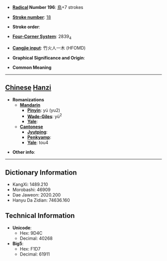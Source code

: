 * '''[[Wiktionary:Chinese radical index| Radical]] Number 196''': [[Wiktionary:Chinese radical index 鳥|鳥]]+7 strokes

* '''[[Wiktionary:Chinese total strokes index|Stroke number]]''': [[Wiktionary:Chinese total strokes index 18|18]]

* '''Stroke order''': 

* '''[[Wiktionary:Chinese four corner index|Four-Corner System]]''': 2839<sub>4</sub>

* '''[[Wiktionary:Chinese Cangjie index|Cangjie input]]''': 竹火人一木 (HFOMD)

* '''Graphical Significance and Origin''': 

* '''Common Meaning'''

----

== [[Chinese]] [[Hanzi]] ==

* '''Romanizations'''
** '''[[Mandarin]]'''
*** '''[[Pinyin]]''': yú (yu2)
*** '''[[Wade-Giles]]''': yü<sup>2</sup>
*** '''[[Yale]]''': 
** '''[[Cantonese]]'''
*** '''[[Jyutping]]''':
*** '''[[Penkyamp]]''': 
*** '''[[Yale]]''': tou4

* '''Other info''': 

----

== Dictionary Information ==

* KangXi: 1489.210
* Morobashi: 46909
* Dae Jaweon: 2020.200
* Hanyu Da Zidian: 74636.160

== Technical Information ==

* '''Unicode''':
** Hex: 9D4C
** Decimal: 40268
* '''Big5''':
** Hex: F1D7
** Decimal: 61911